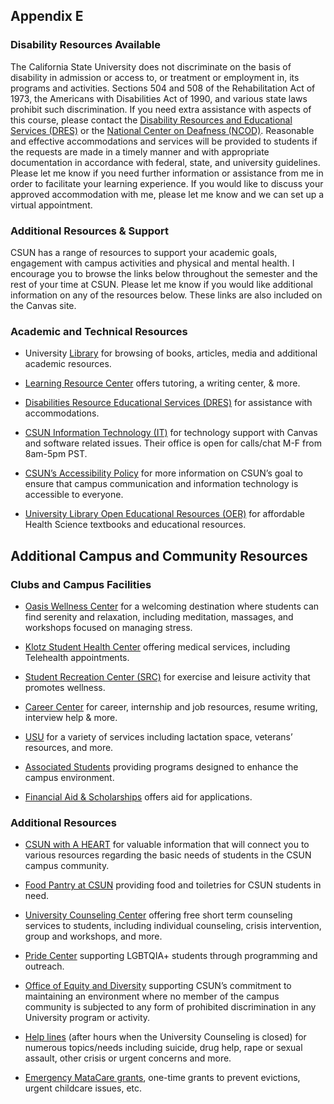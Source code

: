 ## Appendix E

### Disability Resources Available

The California State University does not discriminate on the basis of disability in admission or access to, or treatment or employment in, its programs and activities. Sections 504 and 508 of the Rehabilitation Act of 1973, the Americans with Disabilities Act of 1990, and various state laws prohibit such discrimination. If you need extra assistance with aspects of this course, please contact the [Disability Resources and Educational Services (DRES)](https://www.csun.edu/dres) or the [National Center on Deafness (NCOD)](https://www.csun.edu/ncod). Reasonable and effective accommodations and services will be provided to students if the requests are made in a timely manner and with appropriate documentation in accordance with federal, state, and university guidelines. Please let me know if you need further information or assistance from me in order to facilitate your learning experience. If you would like to discuss your approved accommodation with me, please let me know and we can set up a virtual appointment. 

### Additional Resources & Support

CSUN has a range of resources to support your academic goals, engagement with campus activities and physical and mental health. I encourage you to browse the links below throughout the semester and the rest of your time at CSUN. Please let me know if you would like additional information on any of the resources below. These links are also included on the Canvas site.

### Academic and Technical Resources

-   University [Library](https://library.csun.edu/) for browsing of books, articles, media and additional academic resources.

-   [Learning Resource Center](https://www.csun.edu/undergraduate-studies/learning-resource-center) offers tutoring, a writing center, & more.

-   [Disabilities Resource Educational Services (DRES)](https://www.csun.edu/dres) for assistance with accommodations.

-   [CSUN Information Technology (IT)](https://www.csun.edu/it/need-help) for technology support with Canvas and software related issues. Their office is open for calls/chat M-F from 8am-5pm PST.

-   [CSUN's Accessibility Policy](https://www.csun.edu/universal-design-center/accessibility-statement) for more information on CSUN's goal to ensure that campus communication and information technology is accessible to everyone.

-   [University Library Open Educational Resources (OER)](https://libguides.csun.edu/affordable-learning-solutions/find-affordable-resources/what-are-oer) for affordable Health Science textbooks and educational resources.

## Additional Campus and Community Resources

### **Clubs and Campus Facilities**

-   [Oasis Wellness Center](https://www.csun.edu/oasis) for a welcoming destination where students can find serenity and relaxation, including meditation, massages, and workshops focused on managing stress.

-   [Klotz Student Health Center](https://www.csun.edu/shc) offering medical services, including Telehealth appointments.

-   [Student Recreation Center (SRC)](https://www.csun.edu/src) for exercise and leisure activity that promotes wellness.

-   [Career Center](https://www.csun.edu/career) for career, internship and job resources, resume writing, interview help & more.

-   [USU](https://www.csun.edu/usu) for a variety of services including lactation space, veterans' resources, and more.

-   [Associated Students](https://www.csun.edu/as) providing programs designed to enhance the campus environment.

-   [Financial Aid & Scholarships](https://www.csun.edu/financialaid) offers aid for applications.

### **Additional Resources**

-   [CSUN with A HEART](https://www.csun.edu/heart) for valuable information that will connect you to various resources regarding the basic needs of students in the CSUN campus community.

-   [Food Pantry at CSUN](https://www.csun.edu/mic/csun-food-pantry) providing food and toiletries for CSUN students in need.

-   [University Counseling Center](https://www.csun.edu/counseling) offering free short term counseling services to students, including individual counseling, crisis intervention, group and workshops, and more.

-   [Pride Center](https://www.csun.edu/pride) supporting LGBTQIA+ students through programming and outreach.

-   [Office of Equity and Diversity](https://www.csun.edu/eqd) supporting CSUN's commitment to maintaining an environment where no member of the campus community is subjected to any form of prohibited discrimination in any University program or activity.

-   [Help lines](https://www.csun.edu/helpline) (after hours when the University Counseling is closed) for numerous topics/needs including suicide, drug help, rape or sexual assault, other crisis or urgent concerns and more.

-   [Emergency MataCare grants](https://www.csun.edu/financialaid/matacare-emergency-grant), one-time grants to prevent evictions, urgent childcare issues, etc.
